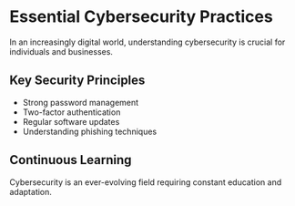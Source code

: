 
<MdxLayout>

# Essential Cybersecurity Practices

In an increasingly digital world, understanding cybersecurity is crucial for individuals and businesses.

## Key Security Principles

- Strong password management
- Two-factor authentication
- Regular software updates
- Understanding phishing techniques

## Continuous Learning

Cybersecurity is an ever-evolving field requiring constant education and adaptation.

</MdxLayout>
